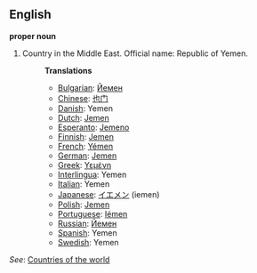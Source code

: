==English==

'''proper noun'''

# Country in the Middle East. Official name: Republic of Yemen.
#:'''Translations'''
#:*[[Bulgarian]]: [[Йемен]]
#:*[[Chinese]]: [[也门]]
#:*[[Danish]]: Yemen
#:*[[Dutch]]: [[Jemen]]
#:*[[Esperanto]]: [[Jemeno]]
#:*[[Finnish]]: [[Jemen]]
#:*[[French]]: [[Yémen]]
#:*[[German]]: [[Jemen]]
#:*[[Greek]]: [[Υεμένη]]
#:*[[Interlingua]]: Yemen
#:*[[Italian]]: Yemen
#:*[[Japanese]]: [[イエメン]] (iemen)
#:*[[Polish]]: [[Jemen]]
#:*[[Portuguese]]: [[Iémen]]
#:*[[Russian]]: [[Йемен]]
#:*[[Spanish]]: Yemen
#:*[[Swedish]]: Yemen

''See'': [[Countries of the world]]